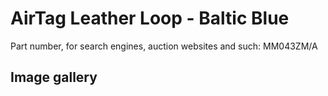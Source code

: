 # AirTag Leather Loop - Baltic Blue

Part number, for search engines, auction websites and such: MM043ZM/A

## Image gallery

<div style={{ width: "768px" }}>
  <GalleryComponent
    images={[
      {
        original: "/everysource/MM043",
        thumbnail: "/everypreview/MM043",
      }
    ]}
  />
</div>